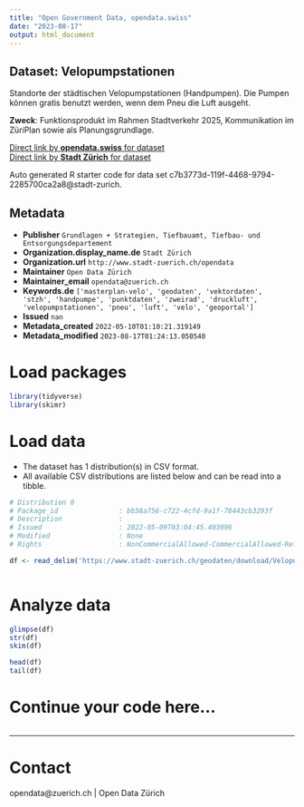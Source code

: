 ```yaml
---
title: "Open Government Data, opendata.swiss"
date: "2023-08-17"
output: html_document
---
```


## Dataset: Velopumpstationen

Standorte der städtischen Velopumpstationen (Handpumpen). Die Pumpen können gratis benutzt werden, wenn dem Pneu die Luft ausgeht.

**Zweck**: Funktionsprodukt im Rahmen Stadtverkehr 2025, Kommunikation im ZüriPlan sowie als Planungsgrundlage.

[Direct link by **opendata.swiss** for dataset](https://opendata.swiss/de/dataset/velopumpstationen)<br>
[Direct link by **Stadt Zürich** for dataset](https://data.stadt-zuerich.ch/dataset/geo_velopumpstationen)

Auto generated R starter code for data set c7b3773d-119f-4468-9794-2285700ca2a8@stadt-zurich.

## Metadata

- **Publisher** `Grundlagen + Strategien, Tiefbauamt, Tiefbau- und Entsorgungsdepartement`
- **Organization.display_name.de** `Stadt Zürich`
- **Organization.url** `http://www.stadt-zuerich.ch/opendata`
- **Maintainer** `Open Data Zürich`
- **Maintainer_email** `opendata@zuerich.ch`
- **Keywords.de** `['masterplan-velo', 'geodaten', 'vektordaten', 'stzh', 'handpumpe', 'punktdaten', 'zweirad', 'druckluft', 'velopumpstationen', 'pneu', 'luft', 'velo', 'geoportal']`
- **Issued** `nan`
- **Metadata_created** `2022-05-10T01:10:21.319149`
- **Metadata_modified** `2023-08-17T01:24:13.050540`


# Load packages

```r

library(tidyverse)
library(skimr)

```

# Load data

-   The dataset has 1 distribution(s) in CSV format.
-   All available CSV distributions are listed below and can be read into a tibble.

```r

# Distribution 0
# Package_id               : bb58a756-c722-4cfd-9a1f-78443cb3293f
# Description              : 
# Issued                   : 2022-05-09T03:04:45.403096
# Modified                 : None
# Rights                   : NonCommercialAllowed-CommercialAllowed-ReferenceNotRequired

df <- read_delim('https://www.stadt-zuerich.ch/geodaten/download/Velopumpstationen?format=10008')



```

# Analyze data

```r

glimpse(df)
str(df)
skim(df)

head(df)
tail(df)

```

# Continue your code here...

```r

```

------------------------------------------------------------------------

# Contact

opendata@zuerich.ch | Open Data Zürich
